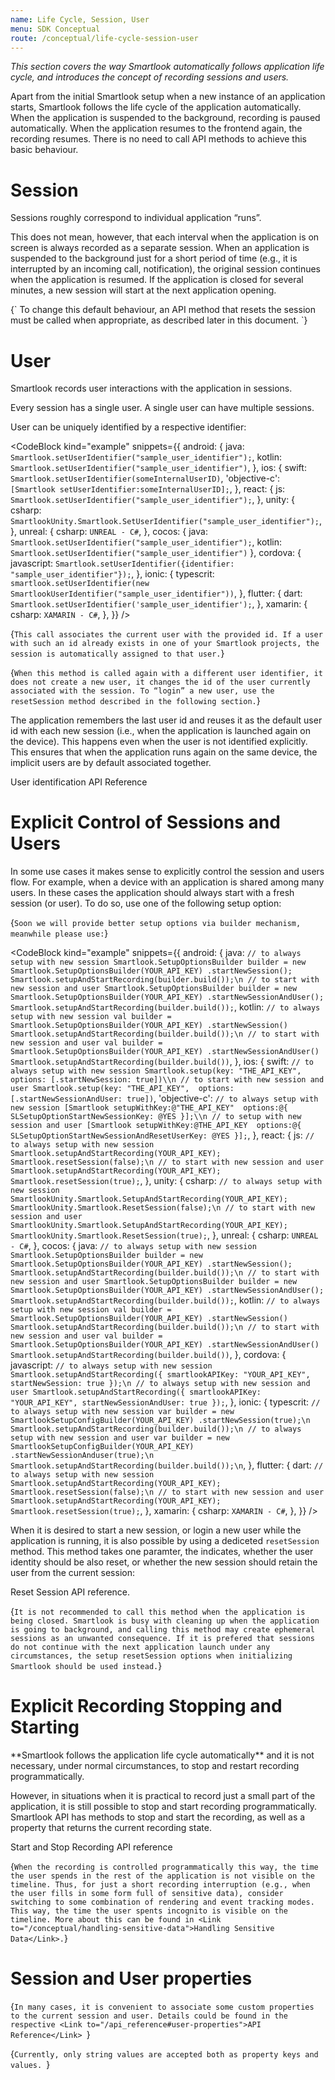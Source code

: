 ```yaml
---
name: Life Cycle, Session, User
menu: SDK Conceptual
route: /conceptual/life-cycle-session-user
---
```



<Title>Life Cycle, Session, User</Title>

*This section covers the way Smartlook automatically follows application life cycle, and introduces the concept of recording sessions and users.*

Apart from the initial Smartlook setup when a new instance of an application starts, Smartlook follows the life cycle of the application automatically. When the application is suspended to the background, recording is paused automatically. When the application resumes to the frontend again, the recording resumes. There is no need to call API methods to achieve this basic behaviour.

# Session 
Sessions roughly correspond to individual application “runs”.

This does not mean, however, that each interval when the application is on screen is always recorded as a separate session. When an application is suspended to the background just for a short period of time (e.g., it is interrupted by an incoming call, notification), the original session continues when the application is resumed. If the application is closed for several minutes, a new session will start at the next application opening.

<TextBlock kind="important">
{`
To change this default behaviour, an API method that resets the session must be called when appropriate, as described later in this document.
`}
</TextBlock>

# User

Smartlook records user interactions with the application in sessions.

Every session has a single user. A single user can have multiple sessions.

User can be uniquely identified by a respective identifier:

<CodeBlock kind="example"
  snippets={{
    android: {
      java: `
Smartlook.setUserIdentifier("sample_user_identifier");
      `,
    kotlin: `
Smartlook.setUserIdentifier("sample_user_identifier")
      `,
    },
    ios: {
      swift: `
Smartlook.setUserIdentifier(someInternalUserID)
      `,
      'objective-c': `
[Smartlook setUserIdentifier:someInternalUserID];
      `,
    },
    react: {
      js: `
Smartlook.setUserIdentifier("sample_user_identifier");
`,
    },
    unity: {
      csharp: `
SmartlookUnity.Smartlook.SetUserIdentifier("sample_user_identifier");
`,
    },
    unreal: {
      csharp: `
UNREAL - C#
      `,
    },
    cocos: {
      java: `
Smartlook.setUserIdentifier("sample_user_identifier");
      `,
      kotlin: `
Smartlook.setUserIdentifier("sample_user_identifier")
      `
   },
   cordova: {
      javascript: `
Smartlook.setUserIdentifier({identifier: "sample_user_identifier"});
    `,
    },
    ionic: { 
      typescrit: `
smartlook.setUserIdentifier(new SmartlookUserIdentifier("sample_user_identifier"))
      `,
    },
   flutter: {
      dart: `
Smartlook.setUserIdentifier('sample_user_identifier');
   `,
   },
xamarin: {
      csharp: `
XAMARIN - C#
      `,
    },
  }}
/>


<TextBlock kind="note">{`
This call associates the current user with the provided id. If a user with such an id already exists in one of your Smartlook projects, the session is automatically assigned to that user.
`}</TextBlock>


<TextBlock kind="important">{`
When this method is called again with a different user identifier, it does not create a new user, it changes the id of the user currently associated with the session. To “login” a new user, use the resetSession method described in the following section.
`}</TextBlock>

The application remembers the last user id and reuses it as the default user id with each new session (i.e., when the application is launched again on the device). This happens even when the user is not identified explicitly. This ensures that when the application runs again on the same device, the implicit users are by default associated together.

<Link to="/api_reference#user-identification">User identification API Reference</Link>


# Explicit Control of Sessions and Users 

In some use cases it makes sense to explicitly control the session and users flow. For example, when a device with an application is shared among many users. In these cases the application should always start with a fresh session (or user). To do so, use one of the following setup option:

<TextBlock visibleOn="react,flutter,unity">{`
Soon we will provide better setup options via builder mechanism, meanwhile please use:
`}</TextBlock>

<CodeBlock kind="example"
  snippets={{
    android: {
      java: `
// to always setup with new session
Smartlook.SetupOptionsBuilder builder = new Smartlook.SetupOptionsBuilder(YOUR_API_KEY)
        .startNewSession();
Smartlook.setupAndStartRecording(builder.build());\n
// to start with new session and user
Smartlook.SetupOptionsBuilder builder = new Smartlook.SetupOptionsBuilder(YOUR_API_KEY)
        .startNewSessionAndUser();
Smartlook.setupAndStartRecording(builder.build());
      `,
    kotlin: `
// to always setup with new session
val builder = Smartlook.SetupOptionsBuilder(YOUR_API_KEY)
        .startNewSession()
Smartlook.setupAndStartRecording(builder.build());\n
// to start with new session and user
val builder = Smartlook.SetupOptionsBuilder(YOUR_API_KEY)
        .startNewSessionAndUser()
Smartlook.setupAndStartRecording(builder.build())
      `,
    },
    ios: {
      swift: `
// to always setup with new session
Smartlook.setup(key: "THE_API_KEY", 
                options: [.startNewSession: true])\\n
// to start with new session and user
Smartlook.setup(key: "THE_API_KEY", 
                options: [.startNewSessionAndUser: true])
      `,
      'objective-c': `
// to always setup with new session
[Smartlook setupWithKey:@"THE_API_KEY" 
                options:@{
                     SLSetupOptionStartNewSessionKey: @YES
                }];\\n
// to setup with new session and user
[Smartlook setupWithKey:@THE_API_KEY 
                options:@{
                     SLSetupOptionStartNewSessionAndResetUserKey: @YES
                }];
      `,
    },
    react: {
      js: `
// to always setup with new session
Smartlook.setupAndStartRecording(YOUR_API_KEY);
Smartlook.resetSession(false);\n
// to start with new session and user
Smartlook.setupAndStartRecording(YOUR_API_KEY);
Smartlook.resetSession(true);
`,
    },
    unity: {
      csharp: `
// to always setup with new session
SmartlookUnity.Smartlook.SetupAndStartRecording(YOUR_API_KEY);
SmartlookUnity.Smartlook.ResetSession(false);\n
// to start with new session and user
SmartlookUnity.Smartlook.SetupAndStartRecording(YOUR_API_KEY);
SmartlookUnity.Smartlook.ResetSession(true);
`,
    },
    unreal: {
      csharp: `
UNREAL - C#
      `,
    },
    cocos: {
      java: `
// to always setup with new session
Smartlook.SetupOptionsBuilder builder = new Smartlook.SetupOptionsBuilder(YOUR_API_KEY)
        .startNewSession();
Smartlook.setupAndStartRecording(builder.build());\n
// to start with new session and user
Smartlook.SetupOptionsBuilder builder = new Smartlook.SetupOptionsBuilder(YOUR_API_KEY)
        .startNewSessionAndUser();
Smartlook.setupAndStartRecording(builder.build());
      `,
    kotlin: `
// to always setup with new session
val builder = Smartlook.SetupOptionsBuilder(YOUR_API_KEY)
        .startNewSession()
Smartlook.setupAndStartRecording(builder.build());\n
// to start with new session and user
val builder = Smartlook.SetupOptionsBuilder(YOUR_API_KEY)
        .startNewSessionAndUser()
Smartlook.setupAndStartRecording(builder.build())
      `,
   },
   cordova: {
      javascript: `
// to always setup with new session
Smartlook.setupAndStartRecording({
  smartlookAPIKey: "YOUR_API_KEY",
  startNewSession: true
});\n
// to always setup with new session and user
Smartlook.setupAndStartRecording({
  smartlookAPIKey: "YOUR_API_KEY",
  startNewSessionAndUser: true
});
    `,
    },
    ionic: { 
      typescrit: `
// to always setup with new session
var builder = new SmartlookSetupConfigBuilder(YOUR_API_KEY)
        .startNewSession(true);\n
Smartlook.setupAndStartRecording(builder.build());\n
// to always setup with new session and user
var builder = new SmartlookSetupConfigBuilder(YOUR_API_KEY)
        .startNewSessionAnduser(true);\n
Smartlook.setupAndStartRecording(builder.build());\n
      `,
    },
   flutter: {
      dart: `
// to always setup with new session
Smartlook.setupAndStartRecording(YOUR_API_KEY);
Smartlook.resetSession(false);\n
// to start with new session and user
Smartlook.setupAndStartRecording(YOUR_API_KEY);
Smartlook.resetSession(true);
   `,
   },
xamarin: {
      csharp: `
XAMARIN - C#
      `,
    },
  }}
/>


When it is desired to start a new session, or login a new user while the application is running, it is also possible by using a dediceted `resetSession` method. This method takes one paramter, the indicates, whether the user identity should be also reset, or whether the new session should retain the user from the current session: 

<Link to="/api_reference#reset-session">Reset Session API reference</Link>.

<TextBlock kind="important">{`
It is not recommended to call this method when the application is being closed. Smartlook is busy with cleaning up when the application is going to background, and calling this method may create ephemeral sessions as an unwanted consequence. If it is prefered that sessions do not continue with the next application launch under any circumstances, the setup resetSession options when initializing Smartlook should be used instead.
`}</TextBlock>

# Explicit Recording Stopping and Starting

<TextBlock kind="important">
**Smartlook follows the application life cycle automatically** and it is not necessary, under normal circumstances, to stop and restart recording programmatically. 
</TextBlock>

However, in situations when it is practical to record just a small part of the application, it is still possible to stop and start recording programmatically. Smartlook API has methods to stop and start the recording, as well as a property that returns the current recording state.

<Link to="/api_reference#start-and-stop-recording">Start and Stop Recording API reference</Link>

<TextBlock kind="note">{`
When the recording is controlled programmatically this way, the time the user spends in the rest of the application is not visible on the timeline. Thus, for just a short recording interruption (e.g., when the user fills in some form full of sensitive data), consider switching to some combination of rendering and event tracking modes. This way, the time the user spents incognito is visible on the timeline. More about this can be found in <Link to="/conceptual/handling-sensitive-data">Handling Sensitive Data</Link>.
`}</TextBlock>

# Session and User properties

<TextBlock>{`
In many cases, it is convenient to associate some custom properties to the current session and user. Details could be found in the respective <Link to="/api_reference#user-properties">API Reference</Link> 
`}</TextBlock>

<TextBlock kind="note">{`
Currently, only string values are accepted both as property keys and values. 
`}</TextBlock>
